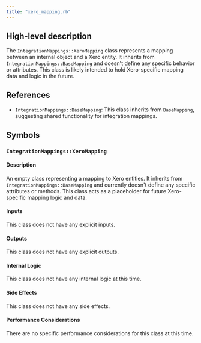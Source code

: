 ```yaml
---
title: "xero_mapping.rb"
---
```


## High-level description
The `IntegrationMappings::XeroMapping` class represents a mapping between an internal object and a Xero entity. It inherits from `IntegrationMappings::BaseMapping` and doesn't define any specific behavior or attributes. This class is likely intended to hold Xero-specific mapping data and logic in the future.

## References
- `IntegrationMappings::BaseMapping`: This class inherits from `BaseMapping`, suggesting shared functionality for integration mappings.

## Symbols

### `IntegrationMappings::XeroMapping`
#### Description
An empty class representing a mapping to Xero entities. It inherits from `IntegrationMappings::BaseMapping` and currently doesn't define any specific attributes or methods. This class acts as a placeholder for future Xero-specific mapping logic and data.

#### Inputs
This class does not have any explicit inputs.

#### Outputs
This class does not have any explicit outputs.

#### Internal Logic
This class does not have any internal logic at this time.

#### Side Effects
This class does not have any side effects.

#### Performance Considerations
There are no specific performance considerations for this class at this time.
